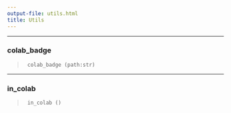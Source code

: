 ```yaml
---
output-file: utils.html
title: Utils
---
```



------------------------------------------------------------------------

### colab_badge

> ``` text
>  colab_badge (path:str)
> ```

------------------------------------------------------------------------

### in_colab

> ``` text
>  in_colab ()
> ```


